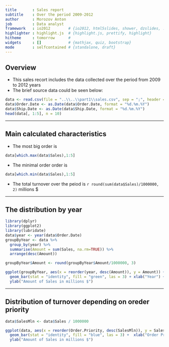 ```yaml
---
title       : Sales report
subtitle    : Over the period 2009-2012
author      : Morozov Anton
job         : Data analyst
framework   : io2012        # {io2012, html5slides, shower, dzslides, ...}
highlighter : highlight.js  # {highlight.js, prettify, highlight}
hitheme     : tomorrow      # 
widgets     : []            # {mathjax, quiz, bootstrap}
mode        : selfcontained # {standalone, draft}
---
```


## Overview

- This sales recort includes the data collected over the period from 2009 to 2012 years
- The brief source data could be seen below:

```r
data <- read.csv(file = "..\\..\\part1\\sales.csv", sep = ";", header = TRUE, dec = ",")
data$Order.Date <- as.Date(data$Order.Date, format = "%d.%m.%Y")
data$Ship.Date <- as.Date(data$Ship.Date, format = "%d.%m.%Y")
head(data[, 1:5], n = 10)
```

---

## Main calculated characteristics

- The most big order is 
```r
data[which.max(data$Sales),1:5]
```

- The minimal order order is 
```r
data[which.min(data$Sales),1:5]
```
- The total turnover over the peiod is `r round(sum(data$Sales)/1000000, 2)` millions $

---

## The distribution by year

```r
library(dplyr)
library(ggplot2)
library(lubridate)
data$year <- year(data$Order.Date)
groupByYear <- data %>%
  group_by(year) %>%
  summarise(Amount = sum(Sales, na.rm=TRUE)) %>%
  arrange(desc(Amount))

groupByYear$Amount <- round(groupByYear$Amount/1000000, 3)

ggplot(groupByYear, aes(x = reorder(year, desc(Amount)), y = Amount)) + 
  geom_bar(stat = "identity", fill = "green", las = 3) + xlab("Year") + 
  ylab("Amount of Sales in millions $")
```

---

## Distribution of turnover depending on oreder priority

```r
data$SalesMln <- data$Sales / 1000000

ggplot(data, aes(x = reorder(Order.Priority, desc(SalesMln)), y = SalesMln)) + 
  geom_bar(stat = "identity", fill = "blue", las = 3) +  xlab("Order Priority") + 
  ylab("Amount of Sales in millions $")


```

